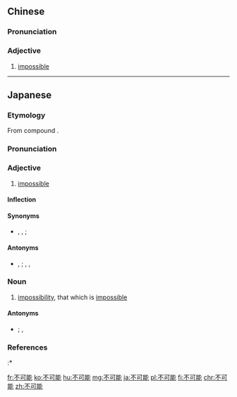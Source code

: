 ==Chinese==
{{zh-forms|type=12}}

===Pronunciation===
{{zh-pron
|m=不kěnéng
|c=bat1 ho2 nang4
|cat=a
}}

===Adjective===
{{zh-adj}}

# [[impossible]]

----

==Japanese==
{{ja-kanjitab|ふ|か|のう|yomi=on}}

===Etymology===
From {{etyl|ltc|ja|sort=ふかのう}} compound {{m|zh|不可能|tr=pjuw kha<sup>X</sup>nong|lit=not possible}}.

===Pronunciation===
{{ja-pron|yomi=goon|ふかのう|acc=2|acc_ref=DJR}}

===Adjective===
{{ja-adj|infl=な|ふかのう}}

# [[impossible]]
#: {{ja-usex|雪道で間に合うのは'''不可能'''だ。|^ゆきみち で まにあう の は '''ふかのう''' だ。|With the roads snowy, it is '''impossible''' to get there in time.}}
#: {{ja-usex|あのチームが優勝するなんて'''不可能'''な出来事だ。|^あの チーム が ゆうしょう する なんて '''ふかのう''' な できごと だ。|It's '''impossible''' for that team to win the title.}}

====Inflection====
{{ja-na|不可能|ふかのう|fukanō}}

====Synonyms====
* {{ja-r|無理|むり}}, {{ja-r|不能|ふのう}}, {{ja-r|出来ない|できない}}; {{ja-r|有り得ない|ありえない}}

====Antonyms====
* {{ja-r|可能|かのう|gloss=possible}}, {{ja-r|出来る|できる}}; {{ja-r|必然的|ひつぜんてき|gloss=inevitable}}, {{ja-r|確実|かくじつ|gloss=certain}}, {{ja-r|有り得る|ありうる|gloss=possible}}

===Noun===
{{ja-noun|ふかのう}}

# [[impossibility]], that which is [[impossible]]
#: {{ja-usex|'''不可能'''を可能にする|'''ふかのう''' を かのう に する|to make the '''impossible''' possible}}

====Antonyms====
* {{ja-r|可能|かのう|gloss=possibility}}; {{ja-r|必然|ひつぜん|gloss=inevitability}}, {{ja-r|確実|かくじつ|gloss=certainty}}

===References===
<references/>
:* {{R:Kokugo Dai Jiten}}

[[fr:不可能]]
[[ko:不可能]]
[[hu:不可能]]
[[mg:不可能]]
[[ja:不可能]]
[[pl:不可能]]
[[fi:不可能]]
[[chr:不可能]]
[[zh:不可能]]